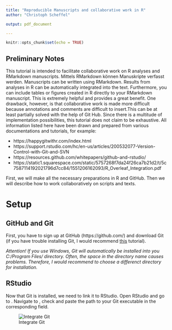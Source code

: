 ```yaml
---
title: "Reproducible Manuscripts and collaborative work in R"
author: "Christoph Scheffel"

output: pdf_document

---
```


```r
knitr::opts_chunk$set(echo = TRUE)
```

## Preliminary Notes

This tutorial is intended to facilitate collaborative work on R analyses and RMarkdown manuscripts. Mittels RMarkdown können Manuskripte verfasst werden. Manuscripts can be written using RMarkdown. Results from analyses in R can be automatically integrated into the text. Furthermore, you can include tables or figures created in R directly to your RMarkdown manuscript. This is extremely helpful and provides a great benefit. One drawback, however, is that collaborative work is made more difficult because annotations and comments are difficult to insert.This can be at least partially solved with the help of Git Hub. Since there is a multitude of implementation possibilities, this tutorial does not claim to be exhaustive.
All information listed here have been drawn and prepared from various documentations and tutorials, for example:

* https://happygitwithr.com/index.html
* https://support.rstudio.com/hc/en-us/articles/200532077-Version-Control-with-Git-and-SVN
* https://resources.github.com/whitepapers/github-and-rstudio/
* https://static1.squarespace.com/static/5757268f7da24f26ca7b21d2/t/5c7587114192021796d7cc84/1551206162093/R_Overleaf_Integration.pdf

First, we will make all the necessary preparations in R and GitHub. Then we will describe how to work collaboratively on scripts and texts. 


# Setup

## GitHub and Git

First, you have to sign up at GitHub (https://github.com/) and download Git (if you have trouble installing Git, I would recommend [this](https://happygitwithr.com/install-git.html) tutorial). 

_Attention! If you use Windows, Git will automatically be installed into you C:/Program Files/ directory. Often, the space in the directory name causes problems. Therefore, I would recommend to choose a differenct directory for installation._


## RStudio

Now that Git is installed, we need to link it to RStudio. Open RStudio and go to \textsc{Tools -> Global Options}. Navigate to \textsc{Git/SVN}, check \textsc{Enable version control interface for RStudio projects} and paste the path to your Git executable in the corresponding field.

![Integrate Git](Integrate_Git.png) 


